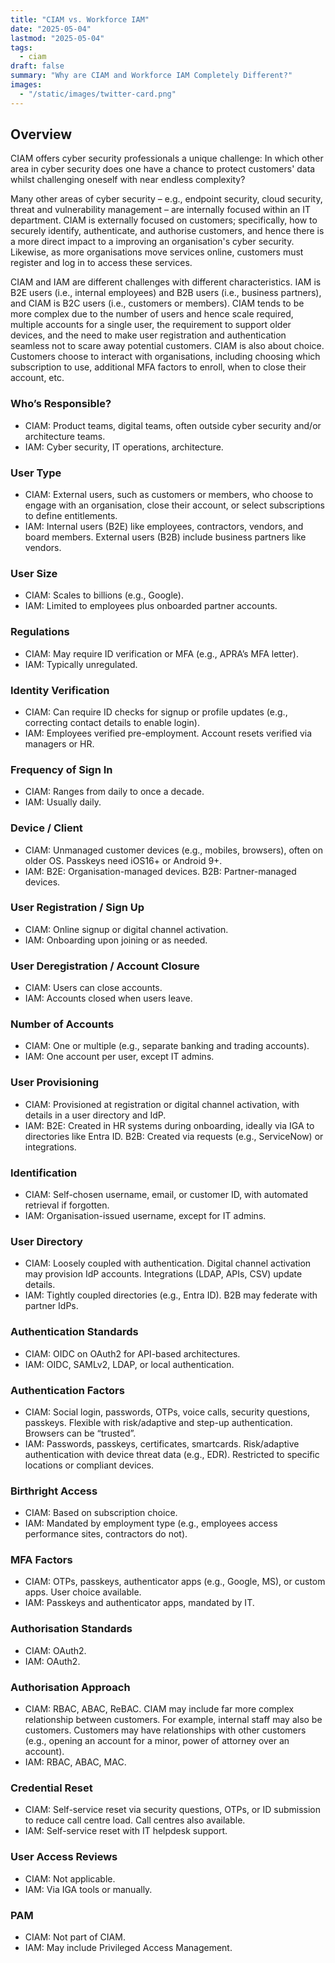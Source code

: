 ```yaml
---
title: "CIAM vs. Workforce IAM"
date: "2025-05-04"
lastmod: "2025-05-04"
tags:
  - ciam
draft: false
summary: "Why are CIAM and Workforce IAM Completely Different?"
images:
  - "/static/images/twitter-card.png"
---
```


## Overview

CIAM offers cyber security professionals a unique challenge: In which other area  in cyber security does one have a chance to protect customers' data whilst challenging oneself with near endless complexity? 

Many other areas of cyber security – e.g., endpoint security, cloud security, threat and vulnerability management – are internally focused within an IT department. CIAM is externally focused on customers; specifically, how to securely identify, authenticate, and authorise customers, and hence there is a more direct impact to a improving an organisation's cyber security. Likewise, as more organisations move services online, customers must register and log in to access these services. 

CIAM and IAM are different challenges with different characteristics. IAM is B2E users (i.e., internal employees) and B2B users (i.e., business partners), and CIAM is B2C users (i.e., customers or members).
CIAM tends to be more complex due to the number of users and hence scale required, multiple accounts for a single user, the requirement to support older devices, and the need to make user registration and authentication seamless not to scare away potential customers. CIAM is also about choice. Customers choose to interact with organisations, including choosing which subscription to use, additional MFA factors to enroll, when to close their account, etc.

### Who’s Responsible?
- CIAM: Product teams, digital teams, often outside cyber security and/or architecture teams.
- IAM: Cyber security, IT operations, architecture.
### User Type
- CIAM: External users, such as customers or members, who choose to engage with an organisation, close their account, or select subscriptions to define entitlements.
- IAM: Internal users (B2E) like employees, contractors, vendors, and board members. External users (B2B) include business partners like vendors.
### User Size
- CIAM: Scales to billions (e.g., Google).
- IAM: Limited to employees plus onboarded partner accounts.
### Regulations
- CIAM: May require ID verification or MFA (e.g., APRA’s MFA letter).
- IAM: Typically unregulated.
### Identity Verification
- CIAM: Can require ID checks for signup or profile updates (e.g., correcting contact details to enable login).
- IAM: Employees verified pre-employment. Account resets verified via managers or HR.
### Frequency of Sign In
- CIAM: Ranges from daily to once a decade.
- IAM: Usually daily.
### Device / Client
- CIAM: Unmanaged customer devices (e.g., mobiles, browsers), often on older OS. Passkeys need iOS16+ or Android 9+.
- IAM: B2E: Organisation-managed devices. B2B: Partner-managed devices.
### User Registration / Sign Up
- CIAM: Online signup or digital channel activation.
- IAM: Onboarding upon joining or as needed.
### User Deregistration / Account Closure
- CIAM: Users can close accounts.
- IAM: Accounts closed when users leave.
### Number of Accounts
- CIAM: One or multiple (e.g., separate banking and trading accounts).
- IAM: One account per user, except IT admins.
### User Provisioning
- CIAM: Provisioned at registration or digital channel activation, with details in a user directory and IdP.
- IAM: B2E: Created in HR systems during onboarding, ideally via IGA to directories like Entra ID. B2B: Created via requests (e.g., ServiceNow) or integrations.
### Identification
- CIAM: Self-chosen username, email, or customer ID, with automated retrieval if forgotten.
- IAM: Organisation-issued username, except for IT admins.
### User Directory
- CIAM: Loosely coupled with authentication. Digital channel activation may provision IdP accounts. Integrations (LDAP, APIs, CSV) update details.
- IAM: Tightly coupled directories (e.g., Entra ID). B2B may federate with partner IdPs.
### Authentication Standards
- CIAM: OIDC on OAuth2 for API-based architectures.
- IAM: OIDC, SAMLv2, LDAP, or local authentication.
### Authentication Factors
- CIAM: Social login, passwords, OTPs, voice calls, security questions, passkeys. Flexible with risk/adaptive and step-up authentication. Browsers can be “trusted”.
- IAM: Passwords, passkeys, certificates, smartcards. Risk/adaptive authentication with device threat data (e.g., EDR). Restricted to specific locations or compliant devices.
### Birthright Access
- CIAM: Based on subscription choice.
- IAM: Mandated by employment type (e.g., employees access performance sites, contractors do not).
### MFA Factors
- CIAM: OTPs, passkeys, authenticator apps (e.g., Google, MS), or custom apps. User choice available.
- IAM: Passkeys and authenticator apps, mandated by IT.
### Authorisation Standards
- CIAM: OAuth2.
- IAM: OAuth2.
### Authorisation Approach
- CIAM: RBAC, ABAC, ReBAC. CIAM may include far more complex relationship between customers. For example, internal staff may also be customers. Customers may have relationships with other customers (e.g., opening an account for a minor, power of attorney over an account). 
- IAM: RBAC, ABAC, MAC.
### Credential Reset
- CIAM: Self-service reset via security questions, OTPs, or ID submission to reduce call centre load. Call centres also available.
- IAM: Self-service reset with IT helpdesk support.
### User Access Reviews
- CIAM: Not applicable.
- IAM: Via IGA tools or manually.
### PAM
- CIAM: Not part of CIAM.
- IAM: May include Privileged Access Management.

